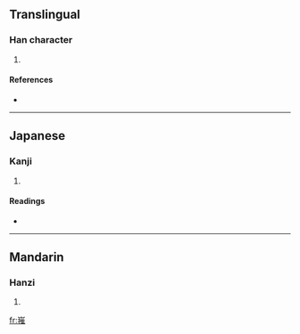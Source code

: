 ==Translingual==

===Han character===
{{Han char|rn=46|rad=山|as=11|sn=14|four=2251<sub>4</sub>|canj=山手人土 (UQOG)}}

# {{defn|Han|sort=山11}}

====References====
* {{Han ref|kx=0319.050|dkj=08431|dj=0619.150|hdz=10792.180|uh=5D8A|ud=23946|bh=E1AA|bd=57770}}

----

==Japanese==

===Kanji===
{{ja-kanji|grade=|rs=山11}}

# {{defn|Japanese}}

====Readings====
* {{ja-readings|on=[[すい]] (sui), [[つい]] (tsui), [[さい]] (sai), [[せ]] (se)|kun=}}

----

==Mandarin==

===Hanzi===
{{cmn-hanzi|pin=[[zuǐ]] ([[zui3]])|wg=tsui<sup>3</sup>}}

# {{defn|Mandarin}}

[[fr:嶊]]